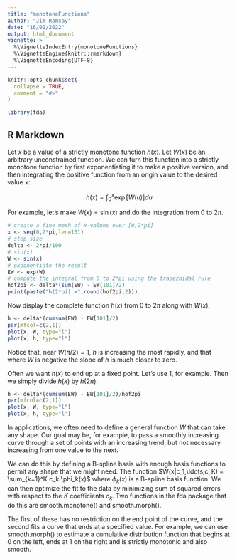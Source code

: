```yaml
---
title: "monotoneFunctions"
author: "Jim Ramsay"
date: "16/02/2022"
output: html_document
vignette: >
  %\VignetteIndexEntry{monotoneFunctions}
  %\VignetteEngine{knitr::rmarkdown}
  %\VignetteEncoding{UTF-8}
---
```


```r
knitr::opts_chunk$set(
  collapse = TRUE,
  comment = "#>"
)
```

```r
library(fda)
```

## R Markdown

Let $x$ be a value of a strictly monotone function $h(x)$.  Let $W(x)$ be an arbitrary unconstrained function.
We can turn this function into a strictly monotone function by first exponentiating it to make a positive version, and then integrating the positive function from an origin value to the desired value $x$:

$$h(x) = \int_0^x \exp[W(u)] du$$

For example, let's make $W(x) = \sin(x)$ and do the integration from 0 to $2 \pi$.

```r
# create a fine mesh of x-values over [0,2*pi]
x <- seq(0,2*pi,len=101)
# step size
delta <- 2*pi/100
# sin(x)
W <- sin(x)
# exponentiate the result
EW <- exp(W)
# compute the integral from 0 to 2*pi using the trapezoidal rule
hof2pi <- delta*(sum(EW) - EW[101]/2)
print(paste("h(2*pi) =",round(hof2pi,2)))
```

Now display the complete function $h(x)$ from 0 to $2 \pi$ along with $W(x)$.

```r
h <- delta*(cumsum(EW) - EW[101]/2)
par(mfcol=c(2,1))
plot(x, W, type="l")
plot(x, h, type="l")
```

Notice that, near $W(\pi/2) = 1$, $h$ is increasing the most rapidly, and that where $W$ is negative the slope of $h$ is much closer to zero.

Often we want $h(x)$ to end up at a fixed point.  Let's use 1, for example.  Then we simply divide $h(x)$ by $h(2 \pi)$.

```r
h <- delta*(cumsum(EW) - EW[101]/2)/hof2pi
par(mfcol=c(2,1))
plot(x, W, type="l")
plot(x, h, type="l")
```

In applications, we often need to define a general function $W$ that can take any shape.  Our goal may be, for example, to pass a smoothly increasing curve through a set of points with an increasing trend, but not necessary increasing from one value to the next.

We can do this by defining a B-spline basis with enough basis functions to permit any shape that we might need.  The function $W(x|c_1,\ldots,c_K) = \sum_{k=1}^K c_k \phi_k(x)$ where $\phi_k(x)$ is a B-spline basis function.  We can then optimize the fit to the data by minimizing sum of squared errors with respect to the $K$ coefficients $c_k$.  Two functions in the fda package that do this are smooth.monotone() and smooth.morph(). 

The first of these has no restriction on the end point of the curve, and the second fits a curve that ends at a specified value.  For example, we can use smooth.morph() to estimate a cumulative distribution function that begins at 0 on the left, ends at 1 on the right and is strictly monotonic and also smooth.




